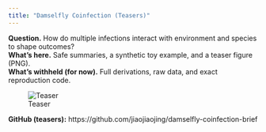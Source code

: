 ```yaml
---
title: "Damselfly Coinfection (Teasers)"
---
```


**Question.** How do multiple infections interact with environment and species to shape outcomes?  
**What’s here.** Safe summaries, a synthetic toy example, and a teaser figure (PNG).  
**What’s withheld (for now).** Full derivations, raw data, and exact reproduction code.

![Teaser](../assets/banner.jpg)

**GitHub (teasers):** https://github.com/jiaojiaojing/damselfly-coinfection-brief
